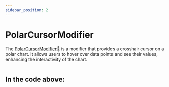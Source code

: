 ```yaml
---
sidebar_position: 2
---
```


# PolarCursorModifier



The [PolarCursorModifier:blue_book:](https://www.scichart.com/documentation/js/v4/typedoc/classes/polarcursormodifier.html) is a modifier that provides a crosshair cursor on a polar chart. It allows users to hover over data points and see their values, enhancing the interactivity of the chart.

```ts showLineNumbers file=./demo.js start=region_A_start end=region_A_end
```



<ChartPreviewWrapper jsContent={polarCursorModifier} />

In the code above:
-
